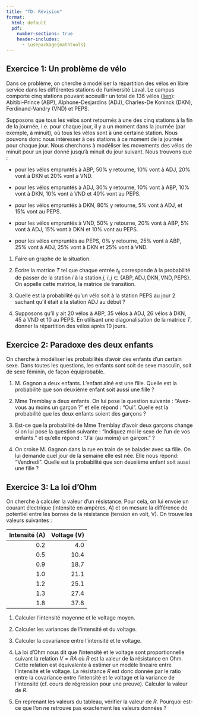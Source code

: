 ```yaml
--- 
title: "TD: Révision"
format:
  html: default
  pdf: 
    number-sections: true
    header-includes:
      - \usepackage{mathtools} 
---
```


## Exercice 1: Un problème de vélo

Dans ce problème, on cherche à modéliser la répartition des vélos en libre service dans les différentes stations de l'université Laval. Le campus comporte cinq stations pouvant acceuillir un total de $136$ vélos ([lien](https://www.sc.ulaval.ca/mobilite-durable/se-deplacer-a-velo#:~:text=àVélo,l'avenue%20de%20la%20Médecine)): Abitibi-Prince (ABP), Alphone-Desjardins (ADJ), Charles-De Koninck (DKN), Ferdinand-Vandry (VND) et PEPS.

Supposons que tous les vélos sont retournés à une des cinq stations à la fin de la journée, i.e. pour chaque jour, il y a un moment dans la journée (par exemple, à minuit), où tous les vélos sont à une certaine station. Nous pouvons donc nous intéresser à ces stations à ce moment de la journée pour chaque jour. Nous cherchons à modéliser les movements des vélos de minuit pour un jour donné jusqu'à minuit du jour suivant. Nous trouvons que :

* pour les vélos empruntés à ABP, $50\%$ y retourne, $10\%$ vont à ADJ, $20\%$ vont à DKN et $20\%$ vont à VND.

* pour les vélos empruntés à ADJ, $30\%$ y retourne, $10\%$ vont à ABP, $10\%$ vont à DKN, $10\%$ vont à VND et $40\%$ vont au PEPS.

* pour les vélos empruntés à DKN, $80\%$ y retourne, $5\%$ vont à ADJ, et $15\%$ vont au PEPS.

* pour les vélos empruntés à VND, $50\%$ y retourne, $20\%$ vont à ABP, $5\%$ vont à ADJ, $15\%$ vont à DKN et $10\%$ vont au PEPS.

* pour les vélos empruntés au PEPS, $0\%$ y retourne, $25\%$ vont à ABP, $25\%$ vont à ADJ, $25\%$ vont à DKN et $25\%$ vont à VND.

1. Faire un graphe de la situation. 

2. Écrire la matrice $T$ tel que chaque entrée $t_{ij}$ corresponde à la probabilité de passer de la station $i$ à la station $j$, $i, j \in \{ \text{ABP}, \text{ADJ}, \text{DKN}, \text{VND}, \text{PEPS} \}$. On appelle cette matrice, la matrice de transition.

3. Quelle est la probabilité qu'un vélo soit à la station PEPS au jour 2 sachant qu'il était à la station ADJ au début ?

4. Supposons qu'il y ait $20$ vélos à ABP, $35$ vélos à ADJ, $26$ vélos à DKN, $45$ à VND et $10$ au PEPS. En utilisant une diagonalisation de la matrice $T$, donner la répartition des vélos après $10$ jours. 


## Exercice 2: Paradoxe des deux enfants

On cherche à modéliser les probabilités d'avoir des enfants d'un certain sexe. Dans toutes les questions, les enfants sont soit de sexe masculin, soit de sexe féminin, de façon équiprobable.

1. M. Gagnon a deux enfants. L'enfant aîné est une fille. Quelle est la probabilité que son deuxième enfant soit aussi une fille ?

2. Mme Tremblay a deux enfants. On lui pose la question suivante : "Avez-vous au moins un garçon ?" et elle répond : "Oui". Quelle est la probabilité que les deux enfants soient des garçons ? 

3. Est-ce que la probabilité de Mme Tremblay d'avoir deux garçons change si on lui pose la question suivante : "Indiquez moi le sexe de l'un de vos enfants." et qu'elle répond : "J'ai (au moins) un garçon." ?

4. On croise M. Gagnon dans la rue en train de se balader avec sa fille. On lui demande quel jour de la semaine elle est née. Elle nous répond: "Vendredi". Quelle est la probabilité que son deuxième enfant soit aussi une fille ?

## Exercice 3: La loi d'Ohm 

On cherche à calculer la valeur d'un résistance. Pour cela, on lui envoie un courant électrique (intensité en ampères, A) et on mesure la différence de potentiel entre les bornes de la résistance (tension en volt, V). On trouve les valeurs suivantes :

| Intensité (A) | Voltage (V) |
| ------------: | ----------: |
| 0.2           | 4.0         |
| 0.5           | 10.4        |
| 0.9           | 18.7        |
| 1.0           | 21.1        |
| 1.2           | 25.1        |
| 1.3           | 27.4        |
| 1.8           | 37.8        |

1. Calculer l'intensité moyenne et le voltage moyen.

2. Calculer les variances de l'intensité et du voltage.

3. Calculer la covariance entre l'intensité et le voltage.

4. La loi d'Ohm nous dit que l'intensité et le voltage sont proportionnelle suivant la relation $V = R A$ où $R$ est la valeur de la résistance en Ohm. Cette relation est équivalente à estimer un modèle linéaire entre l'intensité et le voltage. La résistance $R$ est donc donnée par le ratio entre la covariance entre l'intensité et le voltage et la variance de l'intensité (cf. cours de régression pour une preuve). Calculer la valeur de $R$. 

5. En reprenant les valeurs du tableau, vérifier la valeur de $R$. Pourquoi est-ce que l'on ne retrouve pas exactement les valeurs données ?
